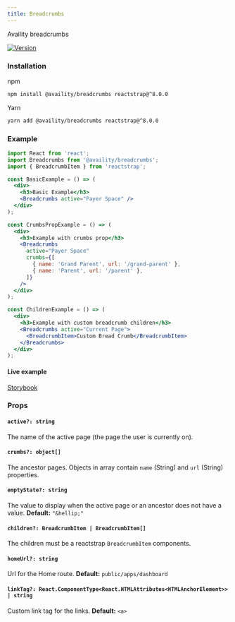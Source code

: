 ```yaml
---
title: Breadcrumbs
---
```


Availity breadcrumbs

[![Version](https://img.shields.io/npm/v/@availity/breadcrumbs.svg?style=for-the-badge)](https://www.npmjs.com/package/@availity/breadcrumbs)

### Installation

npm

```bash
npm install @availity/breadcrumbs reactstrap@^8.0.0
```

Yarn

```bash
yarn add @availity/breadcrumbs reactstrap@^8.0.0
```

### Example

```jsx
import React from 'react';
import Breadcrumbs from '@availity/breadcrumbs';
import { BreadcrumbItem } from 'reactstrap';

const BasicExample = () => (
  <div>
    <h3>Basic Example</h3>
    <Breadcrumbs active="Payer Space" />
  </div>
);

const CrumbsPropExample = () => (
  <div>
    <h3>Example with crumbs prop</h3>
    <Breadcrumbs
      active="Payer Space"
      crumbs={[
        { name: 'Grand Parent', url: '/grand-parent' },
        { name: 'Parent', url: '/parent' },
      ]}
    />
  </div>
);

const ChildrenExample = () => (
  <div>
    <h3>Example with custom breadcrumb children</h3>
    <Breadcrumbs active="Current Page">
      <BreadcrumbItem>Custom Bread Crumb</BreadcrumbItem>
    </Breadcrumbs>
  </div>
);
```

#### Live example

[Storybook](https://availity.github.io/availity-react/storybook/?path=/story/components-breadcrumbs--default)

### Props

#### `active?: string`

The name of the active page (the page the user is currently on).

#### `crumbs?: object[]`

The ancestor pages. Objects in array contain `name` (String) and `url` (String) properties.

#### `emptyState?: string`

The value to display when the active page or an ancestor does not have a value. **Default:** `"&hellip;"`

#### `children?: BreadcrumbItem | BreadcrumbItem[]`

The children must be a reactstrap `BreadcrumbItem` components.

#### `homeUrl?: string`

Url for the Home route. **Default:** `public/apps/dashboard`

#### `linkTag?: React.ComponentType<React.HTMLAttributes<HTMLAnchorElement>> | string`

Custom link tag for the links. **Default:** `<a>`
